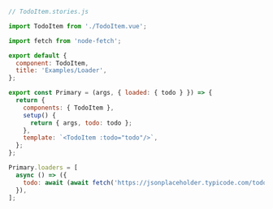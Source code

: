 ```js
// TodoItem.stories.js

import TodoItem from './TodoItem.vue';

import fetch from 'node-fetch';

export default {
  component: TodoItem,
  title: 'Examples/Loader',
};

export const Primary = (args, { loaded: { todo } }) => {
  return {
    components: { TodoItem },
    setup() {
      return { args, todo: todo };
    },
    template: `<TodoItem :todo="todo"/>`,
  };
};

Primary.loaders = [
  async () => ({
    todo: await (await fetch('https://jsonplaceholder.typicode.com/todos/1')).json(),
  }),
];
```
